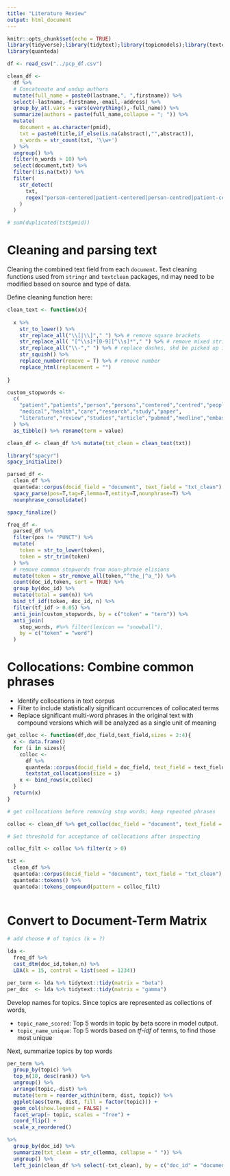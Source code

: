 ```yaml
---
title: "Literature Review"
output: html_document
---
```


```r
knitr::opts_chunk$set(echo = TRUE)
library(tidyverse);library(tidytext);library(topicmodels);library(textclean)
library(quanteda)

df <- read_csv("../pcp_df.csv")

```

```r
clean_df <-
  df %>%
  # Concatenate and undup authors
  mutate(full_name = paste0(lastname,", ",firstname)) %>%
  select(-lastname,-firstname,-email,-address) %>%
  group_by_at(.vars = vars(everything(),-full_name)) %>%
  summarize(authors = paste(full_name,collapse = "; ")) %>%
  mutate(
    document = as.character(pmid),
    txt = paste0(title,if_else(is.na(abstract),"",abstract)),
    n_words = str_count(txt, '\\w+')
  ) %>%
  ungroup() %>%
  filter(n_words > 10) %>%
  select(document,txt) %>%
  filter(!is.na(txt)) %>%
  filter(
    str_detect(
      txt,
      regex("person-centered|patient-centered|person-centred|patient-centred",ignore_case = T)
    )
  )

# sum(duplicated(tst$pmid))
```

# Cleaning and parsing text

Cleaning the combined text field from each `document`.  Text cleaning functions used from `stringr` and `textclean` packages, nd may need to be modified based on source and type of data.

Define cleaning function here:

```r
clean_text <- function(x){
  
  x %>%
    str_to_lower() %>%
    str_replace_all("\\[|\\]"," ") %>% # remove square brackets
    str_replace_all( "[^\\s]*[0-9][^\\s]*"," ") %>% # remove mixed string & number
    str_replace_all("\\-"," ") %>% # replace dashes, shd be picked up in noun phrases
    str_squish() %>%
    replace_number(remove = T) %>% # remove number
    replace_html(replacement = "") 
  
}

```


```r
custom_stopwords <- 
  c(
    "patient","patients","person","persons","centered","centred","people","individuals",
    "medical","health","care","research","study","paper",
    "literature","review","studies","article","pubmed","medline","embase"
  ) %>%
  as_tibble() %>% rename(term = value)
```

```r
clean_df <- clean_df %>% mutate(txt_clean = clean_text(txt)) 

library("spacyr")
spacy_initialize()

parsed_df <- 
  clean_df %>%
  quanteda::corpus(docid_field = "document", text_field = "txt_clean") %>%
  spacy_parse(pos=T,tag=F,lemma=T,entity=T,nounphrase=T) %>%
  nounphrase_consolidate()

spacy_finalize()

```

```r
freq_df <-
  parsed_df %>%
  filter(pos != "PUNCT") %>%
  mutate(
    token = str_to_lower(token),
    token = str_trim(token)
  ) %>%
  # remove common stopwords from noun-phrase elisions
  mutate(token = str_remove_all(token,"^the_|^a_")) %>%
  count(doc_id,token, sort = TRUE) %>%
  group_by(doc_id) %>% 
  mutate(total = sum(n)) %>%
  bind_tf_idf(token, doc_id, n) %>%
  filter(tf_idf > 0.05) %>%
  anti_join(custom_stopwords, by = c("token" = "term")) %>%
  anti_join(
    stop_words, #%>% filter(lexicon == "snowball"), 
    by = c("token" = "word")
  )
```



# Collocations: Combine common phrases

- Identify collocations in text corpus
- Filter to include statistically significant occurrences of collocated terms 
- Replace significant multi-word phrases in the original text with compound versions which will be analyzed as a single unit of meaning

```r

get_colloc <- function(df,doc_field,text_field,sizes = 2:4){
  x <- data.frame()
  for (i in sizes){
    colloc <-
      df %>%
      quanteda::corpus(docid_field = doc_field, text_field = text_field) %>% 
      textstat_collocations(size = i)
    x <- bind_rows(x,colloc)
  }
  return(x)
}

```


```r
# get collocations before removing stop words; keep repeated phrases

colloc <- clean_df %>% get_colloc(doc_field = "document", text_field = "txt_clean")

# Set threshold for acceptance of collocations after inspecting

colloc_filt <- colloc %>% filter(z > 0)

tst <- 
  clean_df %>%
  quanteda::corpus(docid_field = "document", text_field = "txt_clean") %>%
  quanteda::tokens() %>%
  quanteda::tokens_compound(pattern = colloc_filt)
  

```

# Convert to Document-Term Matrix

```r
# add choose # of topics (k = ?)

lda <-
  freq_df %>%
  cast_dtm(doc_id,token,n) %>%
  LDA(k = 15, control = list(seed = 1234))

per_term <- lda %>% tidytext::tidy(matrix = "beta")
per_doc  <- lda %>% tidytext::tidy(matrix = "gamma")


```


Develop names for topics.  Since topics are represented as collections of words, 

- `topic_name_scored`: Top 5 words in topic by beta score in model output.
- `topic_name_unique`: Top 5 words based on *tf-idf* of terms, to find those most unique

Next, summarize topics by top words

```r

per_term %>%
  group_by(topic) %>%
  top_n(10, desc(rank)) %>%
  ungroup() %>%
  arrange(topic,-dist) %>%
  mutate(term = reorder_within(term, dist, topic)) %>%
  ggplot(aes(term, dist, fill = factor(topic))) +
  geom_col(show.legend = FALSE) +
  facet_wrap(~ topic, scales = "free") +
  coord_flip() +
  scale_x_reordered()

```

```r

%>% 
  group_by(doc_id) %>% 
  summarize(txt_clean = str_c(lemma, collapse = " ")) %>%
  ungroup() %>%
  left_join(clean_df %>% select(-txt_clean), by = c("doc_id" = "document")) 
```